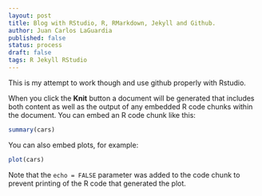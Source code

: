 ```yaml
---
layout: post
title: Blog with RStudio, R, RMarkdown, Jekyll and Github.
author: Juan Carlos LaGuardia
published: false
status: process
draft: false
tags: R Jekyll RStudio
---
```


This is my attempt to work though and use github properly with Rstudio.

When you click the **Knit** button a document will be generated that includes both content as well as the output of any embedded R code chunks within the document. You can embed an R code chunk like this:

```r
summary(cars)
```

You can also embed plots, for example:

```r
plot(cars)
```

Note that the `echo = FALSE` parameter was added to the code chunk to prevent printing of the R code that generated the plot.
